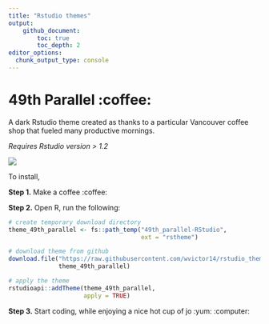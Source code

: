 ```yaml
---
title: "Rstudio themes"
output: 
    github_document:
        toc: true
        toc_depth: 2
editor_options: 
  chunk_output_type: console
---
```


# 49th Parallel :coffee:

A dark Rstudio theme created as thanks to a particular Vancouver coffee shop that fueled many productive mornings.

*Requires Rstudio version > 1.2* 

![](images/preview_49th_parallel.png)

To install, 

**Step 1.** Make a coffee :coffee:

**Step 2.** Open R, run the following:

```r
# create temporary download directory
theme_49th_parallel <- fs::path_temp("49th_parallel-RStudio", 
                                     ext = "rstheme")

# download theme from github
download.file("https://raw.githubusercontent.com/wvictor14/rstudio_themes/master/49th%20Parallel.rstheme", 
              theme_49th_parallel)

# apply the theme
rstudioapi::addTheme(theme_49th_parallel, 
                     apply = TRUE)
```

**Step 3.** Start coding, while enjoying a nice hot cup of jo :yum: :computer: